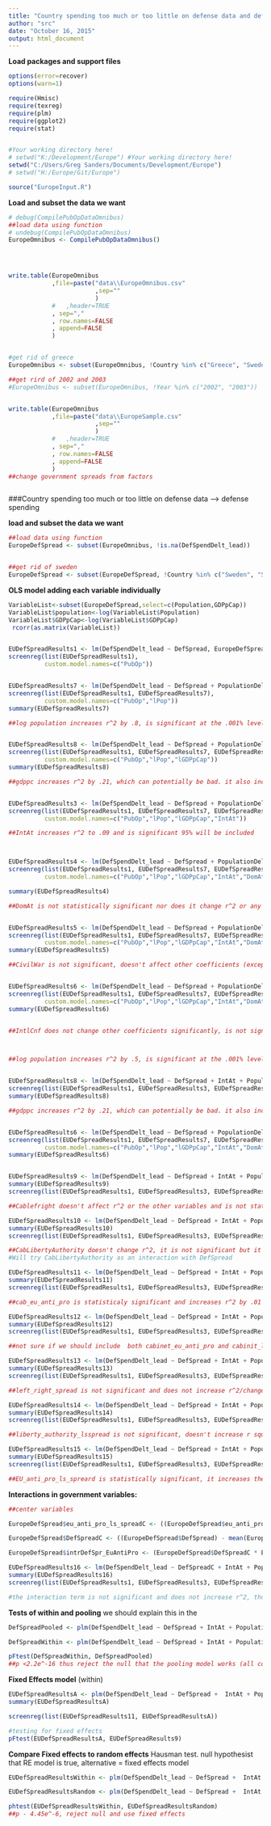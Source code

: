 ```yaml
---
title: "Country spending too much or too little on defense data and defense spending"
author: "src"
date: "October 16, 2015"
output: html_document
---
```


**Load packages and support files**
```r
options(error=recover)
options(warn=1)

require(Hmisc)
require(texreg)
require(plm)
require(ggplot2)
require(stat)


#Your working directory here!
# setwd("K:/Development/Europe") #Your working directory here!
setwd("C:/Users/Greg Sanders/Documents/Development/Europe")
# setwd("H:/Europe/Git/Europe")

source("EuropeInput.R")

```


**Load and subset the data we want**
```r


# debug(CompilePubOpDataOmnibus)
##load data using function
# undebug(CompilePubOpDataOmnibus)
EuropeOmnibus <- CompilePubOpDataOmnibus()




write.table(EuropeOmnibus
            ,file=paste("data\\EuropeOmnibus.csv"
                        ,sep=""
                        )
            #   ,header=TRUE
            , sep=","
            , row.names=FALSE
            , append=FALSE
            )


#get rid of greece
EuropeOmnibus <- subset(EuropeOmnibus, !Country %in% c("Greece", "Sweden","Russia","United States"))

##get rird of 2002 and 2003
#EuropeOmnibus <- subset(EuropeOmnibus, !Year %in% c("2002", "2003"))


write.table(EuropeOmnibus
            ,file=paste("data\\EuropeSample.csv"
                        ,sep=""
                        )
            #   ,header=TRUE
            , sep=","
            , row.names=FALSE
            , append=FALSE
            )
##change government spreads from factors



```


###Country spending too much or too little on defense data --> defense spending

**load and subset the data we want**
```r

##load data using function
EuropeDefSpread <- subset(EuropeOmnibus, !is.na(DefSpendDelt_lead))


##get rid of sweden
EuropeDefSpread <- subset(EuropeDefSpread, !Country %in% c("Sweden", "Serbia", "Bulgaria", "Romania"))


```


**OLS model adding each variable individually**
```r

VariableList<-subset(EuropeDefSpread,select=c(Population,GDPpCap))
VariableList$population<-log(VariableList$Population)
VariableList$GDPpCap<-log(VariableList$GDPpCap)
 rcorr(as.matrix(VariableList))


EUDefSpreadResults1 <- lm(DefSpendDelt_lead ~ DefSpread, EuropeDefSpread) 
screenreg(list(EUDefSpreadResults1),
          custom.model.names=c("PubOp"))


EUDefSpreadResults7 <- lm(DefSpendDelt_lead ~ DefSpread + PopulationDelt, EuropeDefSpread)
screenreg(list(EUDefSpreadResults1, EUDefSpreadResults7),
          custom.model.names=c("PubOp","lPop"))
summary(EUDefSpreadResults7)

##log population increases r^2 by .8, is significant at the .001% level, keeps def spread -0.00. will be included in the model. 


EUDefSpreadResults8 <- lm(DefSpendDelt_lead ~ DefSpread + PopulationDelt + GDPpCapDelt, EuropeDefSpread)
screenreg(list(EUDefSpreadResults1, EUDefSpreadResults7, EUDefSpreadResults8),
          custom.model.names=c("PubOp","lPop","lGDPpCap"))
summary(EUDefSpreadResults8)

##gdppc increases r^2 by .21, which can potentially be bad. it also increases the significant of def spread to .05%, is itself significant at the .001 level. will be included. 


EUDefSpreadResults3 <- lm(DefSpendDelt_lead ~ DefSpread + PopulationDelt + GDPpCapDelt + IntAt, EuropeDefSpread)
screenreg(list(EUDefSpreadResults1, EUDefSpreadResults7, EUDefSpreadResults8, EUDefSpreadResults3),
          custom.model.names=c("PubOp","lPop","lGDPpCap","IntAt"))

##IntAt increases r^2 to .09 and is significant 95% will be included



EUDefSpreadResults4 <- lm(DefSpendDelt_lead ~ DefSpread + PopulationDelt + GDPpCapDelt + IntAt + DomAt, EuropeDefSpread)
screenreg(list(EUDefSpreadResults1, EUDefSpreadResults7, EUDefSpreadResults8, EUDefSpreadResults3, EUDefSpreadResults4),
          custom.model.names=c("PubOp","lPop","lGDPpCap","IntAt","DomAt"))

summary(EUDefSpreadResults4)

##DomAt is not statistically significant nor does it change r^2 or any other coefficient. will not be included


EUDefSpreadResults5 <- lm(DefSpendDelt_lead ~ DefSpread + PopulationDelt + GDPpCapDelt + IntAt + DomAt + CivilWar, EuropeDefSpread)
screenreg(list(EUDefSpreadResults1, EUDefSpreadResults7, EUDefSpreadResults8, EUDefSpreadResults3, EUDefSpreadResults4,EUDefSpreadResults5),
          custom.model.names=c("PubOp","lPop","lGDPpCap","IntAt","DomAt","CivilWar"))
summary(EUDefSpreadResults5)

##CivilWar is not significant, doesn't affect other coefficients (except sign of defspread but that's zero so doesn't matter really) and increases r^2 by .01 - will not be included.


EUDefSpreadResults6 <- lm(DefSpendDelt_lead ~ DefSpread + PopulationDelt + GDPpCapDelt + IntAt + DomAt + CivilWar + IntlCnf, EuropeDefSpread)
screenreg(list(EUDefSpreadResults1, EUDefSpreadResults7, EUDefSpreadResults8, EUDefSpreadResults3, EUDefSpreadResults4,EUDefSpreadResults5, EUDefSpreadResults6),
          custom.model.names=c("PubOp","lPop","lGDPpCap","IntAt","DomAt","CivilWar","IntlCnf"))
summary(EUDefSpreadResults6)


##IntlCnf does not change other coefficients significantly, is not significant and only increases r^2 by .01 - will not be included.



##log population increases r^2 by .5, is significant at the .001% level, keeps def spread -0.00. will be included in the model. 


EUDefSpreadResults8 <- lm(DefSpendDelt_lead ~ DefSpread + IntAt + PopulationDelt + GDPpCapDelt, EuropeDefSpread)
screenreg(list(EUDefSpreadResults1, EUDefSpreadResults3, EUDefSpreadResults7, EUDefSpreadResults8))
summary(EUDefSpreadResults8)

##gdppc increases r^2 by .21, which can potentially be bad. it also increases the significant of def spread to .05%, is itself significant at the .001 level. will be included. 


EUDefSpreadResults6 <- lm(DefSpendDelt_lead ~ DefSpread + PopulationDelt + GDPpCapDelt + IntAt + DomAt + CivilWar + IntlCnf, EuropeDefSpread)
screenreg(list(EUDefSpreadResults1, EUDefSpreadResults7, EUDefSpreadResults8, EUDefSpreadResults3, EUDefSpreadResults4,EUDefSpreadResults5, EUDefSpreadResults6),
          custom.model.names=c("PubOp","lPop","lGDPpCap","IntAt","DomAt","CivilWar","IntlCnf"))
summary(EUDefSpreadResults6)


EUDefSpreadResults9 <- lm(DefSpendDelt_lead ~ DefSpread + IntAt + PopulationDelt + GDPpCapDelt + Cab_left_right, EuropeDefSpread)
summary(EUDefSpreadResults9)
screenreg(list(EUDefSpreadResults1, EUDefSpreadResults3, EUDefSpreadResults7, EUDefSpreadResults8, EUDefSpreadResults9))

##Cablefright doesn't affect r^2 or the other variables and is not statistically significant thus will not be included

EUDefSpreadResults10 <- lm(DefSpendDelt_lead ~ DefSpread + IntAt + PopulationDelt + GDPpCapDelt + Cab_liberty_authority, EuropeDefSpread)
summary(EUDefSpreadResults10)
screenreg(list(EUDefSpreadResults1, EUDefSpreadResults3, EUDefSpreadResults7, EUDefSpreadResults8, EUDefSpreadResults10))

##CabLibertyAuthority doesn't change r^2, it is not significant but it does increase DefSpread by .01 which is kind of interesting. before it was .0047
#Will try CabLibertyAuthority as an interaction with DefSpread

EUDefSpreadResults11 <- lm(DefSpendDelt_lead ~ DefSpread + IntAt + PopulationDelt + GDPpCapDelt + Cab_eu_anti_pro, EuropeDefSpread)
summary(EUDefSpreadResults11)
screenreg(list(EUDefSpreadResults1, EUDefSpreadResults3, EUDefSpreadResults7, EUDefSpreadResults8, EUDefSpreadResults11))

##cab_eu_anti_pro is statisticaly significant and increases r^2 by .01

EUDefSpreadResults12 <- lm(DefSpendDelt_lead ~ DefSpread + IntAt + PopulationDelt + GDPpCapDelt + Cab_liberty_authority + Cab_eu_anti_pro, EuropeDefSpread)
summary(EUDefSpreadResults12)
screenreg(list(EUDefSpreadResults1, EUDefSpreadResults3, EUDefSpreadResults7, EUDefSpreadResults8, EUDefSpreadResults11, EUDefSpreadResults12))

##not sure if we should include  both cabinet_eu_anti_pro and cabinit_liberty_authority.......since the coefficient on defspread with libertyauthority is actually only .0050, increased from .0047, I think that cabinet_liberty_authority doesn't really have an effect. 

EUDefSpreadResults13 <- lm(DefSpendDelt_lead ~ DefSpread + IntAt + PopulationDelt + GDPpCapDelt + Cab_eu_anti_pro + left_right_ls_spread, EuropeDefSpread)
summary(EUDefSpreadResults13)
screenreg(list(EUDefSpreadResults1, EUDefSpreadResults3, EUDefSpreadResults7, EUDefSpreadResults8, EUDefSpreadResults11, EUDefSpreadResults13))

##left_right_spread is not significant and does not increase r^2/change other variables

EUDefSpreadResults14 <- lm(DefSpendDelt_lead ~ DefSpread + IntAt + PopulationDelt + GDPpCapDelt + Cab_eu_anti_pro + liberty_authority_ls_spread, EuropeDefSpread)
summary(EUDefSpreadResults14)
screenreg(list(EUDefSpreadResults1, EUDefSpreadResults3, EUDefSpreadResults7, EUDefSpreadResults8, EUDefSpreadResults11, EUDefSpreadResults14))

##liberty_authority_lsspread is not significant, doesn't increase r squared and doens't affect the other veriables significantly

EUDefSpreadResults15 <- lm(DefSpendDelt_lead ~ DefSpread + IntAt + PopulationDelt + GDPpCapDelt + Cab_eu_anti_pro + eu_anti_pro_ls_spread, EuropeDefSpread)
summary(EUDefSpreadResults15)
screenreg(list(EUDefSpreadResults1, EUDefSpreadResults3, EUDefSpreadResults7, EUDefSpreadResults8, EUDefSpreadResults11, EUDefSpreadResults15))

##EU_anti_pro_ls_spreard is statistically significant, it increases the significance and value of defspread and it increases r^2 by .01, will be included and the interaction between defspread and euantiprolsspread will be tested. 

```


**Interactions in government variables:**
``` r


##center variables

EuropeDefSpread$eu_anti_pro_ls_spreadC <- ((EuropeDefSpread$eu_anti_pro_ls_spread) - mean(EuropeDefSpread$eu_anti_pro_ls_spread))

EuropeDefSpread$DefSpreadC <- ((EuropeDefSpread$DefSpread) - mean(EuropeDefSpread$DefSpread))

EuropeDefSpread$intrDefSpr_EuAntiPro <- (EuropeDefSpread$DefSpreadC * EuropeDefSpread$eu_anti_pro_ls_spreadC)

EUDefSpreadResults16 <- lm(DefSpendDelt_lead ~ DefSpreadC + IntAt + PopulationDelt + GDPpCapDelt + Cab_eu_anti_pro + eu_anti_pro_ls_spreadC + intrDefSpr_EuAntiPro, EuropeDefSpread)
summary(EUDefSpreadResults16)
screenreg(list(EUDefSpreadResults1, EUDefSpreadResults3, EUDefSpreadResults7, EUDefSpreadResults8, EUDefSpreadResults11, EUDefSpreadResults15, EUDefSpreadResults16))

#the interaction term is not significant and does not increase r^2, thus it will not be included in the model. 

```


**Tests of within and pooling** we should explain this in the 

``` r

DefSpreadPooled <- plm(DefSpendDelt_lead ~ DefSpread + IntAt + PopulationDelt + GDPpCapDelt + Cab_eu_anti_pro, data = EuropeDefSpread, model = "pooling")

DefSpreadWithin <- plm(DefSpendDelt_lead ~ DefSpread + IntAt + PopulationDelt + GDPpCapDelt + Cab_eu_anti_pro, data =  EuropeDefSpread, model = "within")

pFtest(DefSpreadWithin, DefSpreadPooled)
##p <2.2e^-16 thus reject the null that the pooling model works (all coefficients for each country should be the same ever year)

```


**Fixed Effects model** (within)
```r

EUDefSpreadResultsA <- plm(DefSpendDelt_lead ~ DefSpread +  IntAt + PopulationDelt + GDPpCapDelt + Cab_eu_anti_pro, data = EuropeDefSpread, index=c("Country", "Year"), model="within") 
summary(EUDefSpreadResultsA)

screenreg(list(EUDefSpreadResults11, EUDefSpreadResultsA))

#testing for fixed effects
pFtest(EUDefSpreadResultsA, EUDefSpreadResults9)

```

**Compare Fixed effects to random effects** Hausman test. null hypothesist that RE model is true, alternative = fixed effects model
``` r

EUDefSpreadResultsWithin <- plm(DefSpendDelt_lead ~ DefSpread +  IntAt + PopulationDelt + GDPpCapDelt + Cab_eu_anti_pro, data = EuropeDefSpread, index=c("Country", "Year"), model="within") 

EUDefSpreadResultsRandom <- plm(DefSpendDelt_lead ~ DefSpread +  IntAt + PopulationDelt + GDPpCapDelt +Cab_eu_anti_pro, data = EuropeDefSpread, index=c("Country", "Year"), model="random")

phtest(EUDefSpreadResultsWithin, EUDefSpreadResultsRandom)
##p - 4.45e^-6, reject null and use fixed effects

```

